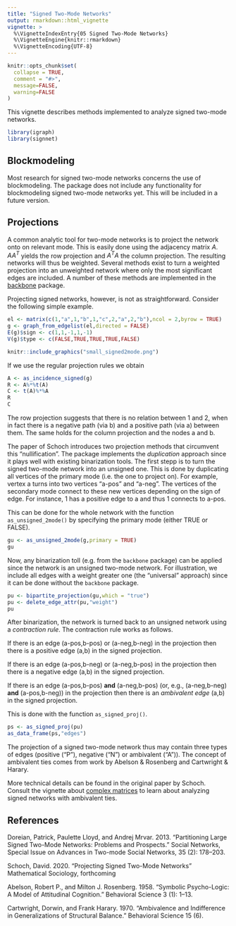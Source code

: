```yaml
---
title: "Signed Two-Mode Networks"
output: rmarkdown::html_vignette
vignette: >
  %\VignetteIndexEntry{05 Signed Two-Mode Networks}
  %\VignetteEngine{knitr::rmarkdown}
  %\VignetteEncoding{UTF-8}
---
```


```r
knitr::opts_chunk$set(
  collapse = TRUE,
  comment = "#>",
  message=FALSE,
  warning=FALSE
)
```

This vignette describes methods implemented to analyze signed two-mode networks.

```r
library(igraph)
library(signnet)
```

## Blockmodeling

Most research for signed two-mode networks concerns the use of blockmodeling. 
The package does not include any functionality for blockmodeling signed two-mode networks yet.
This will be included in a future version.

## Projections

A common analytic tool for two-mode networks is to project the network onto on relevant mode.
This is easily done using the adjacency matrix $A$. $AA^T$ yields the row projection and $A^TA$ the column
projection. The resulting networks will thus be weighted. Several methods exist to turn a weighted projection
into an unweighted network where only the most significant edges are included. A number of these methods are implemented in the [backbone](https://cran.r-project.org/package=backbone) package.

Projecting signed networks, however, is not as straightforward. Consider the following simple example.

```r
el <- matrix(c(1,"a",1,"b",1,"c",2,"a",2,"b"),ncol = 2,byrow = TRUE)
g <- graph_from_edgelist(el,directed = FALSE)
E(g)$sign <- c(1,1,-1,1,-1)
V(g)$type <- c(FALSE,TRUE,TRUE,TRUE,FALSE)
```

```r
knitr::include_graphics("small_signed2mode.png")
```

If we use the regular projection rules we obtain
```r
A <- as_incidence_signed(g)
R <- A%*%t(A)
C <- t(A)%*%A
R
C
```

The row projection suggests that there is no relation between 1 and 2, when in fact there is a negative path (via b) and
a positive path (via a) between them. The same holds for the column projection and the nodes a and b.

The paper of Schoch introduces two projection methods that circumvent this "nullification". The package implements the *duplication* approach since it plays well with existing binarization tools. The first stepp is to turn the signed two-mode network into an unsigned one.
This is done by duplicating all vertices of the primary mode (i.e. the one to project on). For example, vertex a turns into two
vertices "a-pos" and "a-neg". The vertices of the secondary mode connect to these new vertices depending on the sign of edge.
For instance, 1 has a positive edge to a and thus 1 connects to a-pos.

This can be done for the whole network with the function `as_unsigned_2mode()` by specifying the primary mode (either TRUE or FALSE).
```r
gu <- as_unsigned_2mode(g,primary = TRUE)
gu
```

Now, any binarization toll (e.g. from the `backbone` package) can be applied since the network is an unsigned
two-mode network. For illustration, we include all edges with a weight greater one (the "universal" approach) since it can be
done without the `backbone` package.

```r
pu <- bipartite_projection(gu,which = "true")
pu <- delete_edge_attr(pu,"weight")
pu
```

After binarization, the network is turned back to an unsigned network using a *contraction rule*. 
The contraction rule works as follows. 

If there is an edge (a-pos,b-pos) or (a-neg,b-neg) in the projection
then there is a positive edge (a,b) in the signed projection. 

If there is an edge (a-pos,b-neg) or (a-neg,b-pos) in the projection
then there is a negative edge (a,b) in the signed projection.

If there is an edge (a-pos,b-pos) **and** (a-neg,b-pos) (or, e.g., (a-neg,b-neg) **and** (a-pos,b-neg)) in the projection
then there is an *ambivalent edge* (a,b) in the signed projection.

This is done with the function `as_signed_proj()`.
```r
ps <- as_signed_proj(pu)
as_data_frame(ps,"edges")
```

The projection of a signed two-mode network thus may contain three types of edges (positive ("P"), negative ("N") or ambivalent ("A")).
The concept of ambivalent ties comes from work by Abelson & Rosenberg and Cartwright & Harary.

More technical details can be found in the original paper by Schoch.
Consult the vignette about [complex matrices](complex_matrices.html) to learn about analyzing signed networks with ambivalent ties.

## References

Doreian, Patrick, Paulette Lloyd, and Andrej Mrvar. 2013. "Partitioning Large Signed Two-Mode Networks: Problems and Prospects." Social Networks, Special Issue on Advances in Two-mode Social Networks, 35 (2): 178–203. 

Schoch, David. 2020. "Projecting Signed Two-Mode Networks" Mathematical Sociology, forthcoming

Abelson, Robert P., and Milton J. Rosenberg. 1958. “Symbolic Psycho-Logic: A Model of Attitudinal Cognition.” Behavioral Science 3 (1): 1–13. 

Cartwright, Dorwin, and Frank Harary. 1970. “Ambivalence and Indifference in Generalizations of Structural Balance.” Behavioral Science 15 (6). 

